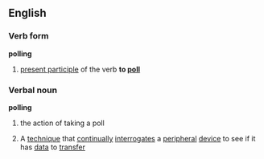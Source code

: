 ==English==
===Verb form===
'''polling'''
# [[present participle]] of the verb '''to [[poll]]'''
===Verbal noun===
'''polling'''
# the action of taking a poll
#{{computing}} A [[technique]] that [[continually]] [[interrogate]]s a [[peripheral]] [[device]] to see if it has [[data]] to [[transfer]]